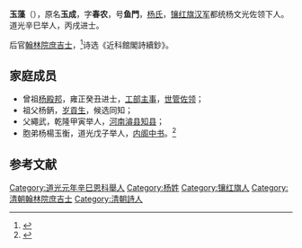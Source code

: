 '''玉藻'''（{{bd|1797年| |？}}），原名'''玉成'''，字'''春农'''，号'''鱼門'''，[[杨氏|杨氏]]，[[镶红旗|镶红旗]][[汉军|汉军]]都统杨文光佐领下人。道光辛巳举人，丙戌进士。

后官[[翰林院庶吉士|翰林院庶吉士]]，<ref>{{cite book |author1=史致藩 |title=道光元年辛巳科各省同年直錄}}</ref>诗选《近科館閣詩續鈔》。

==家庭成员==
* 曾祖[[楊殿邦(雍正進士)|杨殿邦]]，雍正癸丑进士，[[工部|工部]][[主事|主事]]，[[世管佐领|世管佐领]]；
* 祖父杨鈵，[[岁貢生|岁貢生]]，候选同知；
* 父繩武，乾隆甲寅举人，[[河南|河南]][[濬县|濬县]][[知县|知县]]；
* 胞弟杨楊玉衡，道光戊子举人，[[内阁中书|内阁中书]]。<ref>{{cite book |author1=徐有壬 |title=直省同年直錄：(道光8年[1828年]戊子科)}}</ref>

==参考文献==
<references/>
{{道光六年丙戌科殿試金榜}}
[[Category:道光元年辛巳恩科舉人|Category:道光元年辛巳恩科舉人]]
[[Category:杨姓|Category:杨姓]]
[[Category:镶红旗人|Category:镶红旗人]]
[[Category:清朝翰林院庶吉士|Category:清朝翰林院庶吉士]]
[[Category:清朝詩人|Category:清朝詩人]]